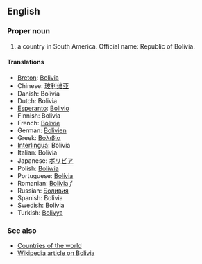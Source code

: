 ==English==

===Proper noun===

# a country in South America. Official name: Republic of Bolivia.

====Translations====
*[[Breton]]: [[Bolivia]]
*Chinese: [[玻利维亚]]
*Danish: Bolivia
*Dutch: Bolivia
*[[Esperanto]]: [[Bolivio]]
*Finnish: Bolivia
*French: [[Bolivie]]
*German: [[Bolivien]]
*Greek: [[Βολιβία]]
*[[Interlingua]]: Bolivia
*Italian: Bolivia
*Japanese: [[ボリビア]]
*Polish: [[Boliwia]]
*Portuguese: [[Bolívia]]
*Romanian: [[Bolivia]] ''f''
*Russian: [[Боливия]]
*Spanish: Bolivia
*Swedish: Bolivia
*Turkish: [[Bolivya]]

===See also===
*[[Countries of the world]]
*[[en:Bolivia|Wikipedia article on Bolivia]]